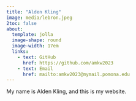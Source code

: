 ```yaml
---
title: "Alden Kling"
image: media/lebron.jpeg
2toc: false
about: 
  template: jolla
  image-shape: round
  image-width: 17em
  links:
    - text: GitHub
      href: https://github.com/amkw2023
    - text: Email
      href: mailto:amkw2023@mymail.pomona.edu
---
```


My name is Alden Kling, and this is my website.
